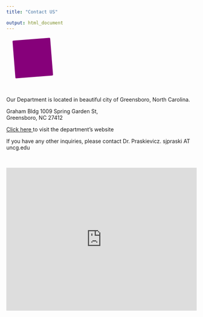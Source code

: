 ```yaml
---
title: "Contact US"

output: html_document
---
```


<style>

.try {
  width: 100px;
  margin: 2px;
  height: 100px;
  display: flex;
  background-color: purple;
  margin: 20px;
  animation: abc 2s infinite alternate;
}

@keyframes abc {
  from {border: 0px; 
    background-color:purple; transform:rotate(90deg)}
  to {border-radius: 50%; background-color: red}
	
}

</style>

<div class="try">

</div>




<br>

Our Department is located in beautiful city of Greensboro, North Carolina. 


Graham Bldg 1009 Spring Garden St, <br>
Greensboro, NC 27412


<style>

.primary-btn:hover {
padding: 3px;
color: blue;
background-color: grey;
}

}

</style>

<a class= "primary-btn" href = "https://ges.uncg.edu" target="_blank" > Click here </a> to visit the department's website

If you have any other inquiries, please contact Dr. Praskievicz.  sjpraski AT uncg.edu

<br>






<style>
  .google-maps {
    position: relative;
    padding-bottom: 75%; // This is the aspect ratio
    height: 0;
    overflow: hidden;
  }
  .google-maps iframe {
    position: absolute;
    top: 0;
    left: 0;
    width: 100% !important;
    height: 100% !important;
  }
  
  
</style>

<div class="google-maps">
<iframe src="https://www.google.com/maps/embed?pb=!1m18!1m12!1m3!1d1917.6720446450565!2d-79.80803956759858!3d36.06600396488527!2m3!1f0!2f0!3f0!3m2!1i1024!2i768!4f13.1!3m3!1m2!1s0x8853191551a62be1%3A0x2064bd77398457ec!2sGraham%20Bldg%2C%201009%20Spring%20Garden%20St%2C%20Greensboro%2C%20NC%2027412!5e0!3m2!1sen!2sus!4v1695313132989!5m2!1sen!2sus" width="600" height="450" style="border:0;" allowfullscreen="" loading="lazy" referrerpolicy="no-referrer-when-downgrade"></iframe>

</div>